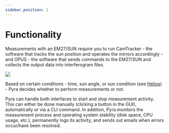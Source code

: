 ```yaml
---
sidebar_position: 1
---
```


# Functionality

Measurements with an EM27/SUN require you to run CamTracker - the software that tracks the sun position and operates the mirrors accordingly - and OPUS - the software that sends commands to the EM27/SUN and collects the output data into interferogram files.

<img src='/img/docs/overview-tab.png' className='tw-rounded-lg tw-mb-4' />

Based on certain conditions - time, sun angle, or sun condition (see [Helios](/docs/user-guide/tum-plc-and-helios)) - Pyra decides whether to perform measurements or not.

Pyra can handle both interfaces to start and stop measurement activity. This can either be done manually (clicking a button in the GUI), automatically or via a CLI command. In addition, Pyra monitors the measurement process and operating system stability (disk space, CPU usage, etc.), permanently logs its activity, and sends out emails when errors occur/have been resolved.
